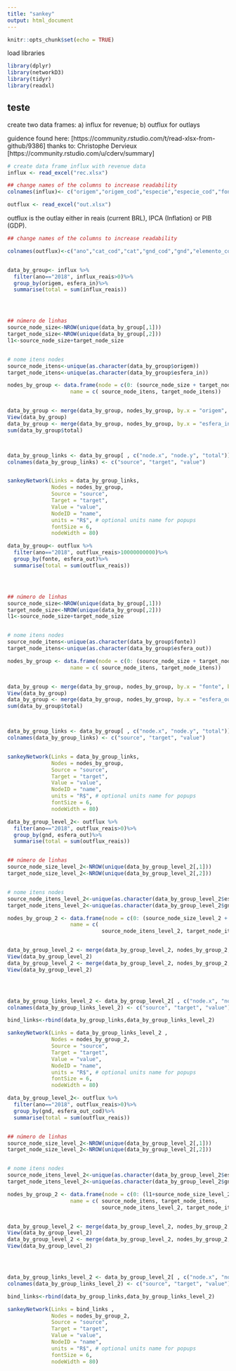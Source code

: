 ```yaml
---
title: "sankey"
output: html_document
---
```


```r
knitr::opts_chunk$set(echo = TRUE)
```


load libraries

```r
library(dplyr)
library(networkD3)
library(tidyr)
library(readxl)
```

## teste
create two data frames: a) influx for revenue; b) outflux for outlays

guidence found here: [https://community.rstudio.com/t/read-xlsx-from-github/9386]
thanks to: Christophe Dervieux [https://community.rstudio.com/u/cderv/summary]

```r

# create data frame influx with revenue data
influx <- read_excel("rec.xlsx")


```


```r
## change names of the columns to increase readability
colnames(influx)<- c("origem","origem_cod","especie","especie_cod","fonte","fonte_cod","ano","esfera_in_cod","esfera_in","influx_reais","influx_ipca","influx_pib")

```




```r
outflux <- read_excel("out.xlsx")

```
outflux is the outlay either in reais (current BRL), IPCA (Inflation) or PIB (GDP).


```r

## change names of the columns to increase readability

colnames(outflux)<-c("ano","cat_cod","cat","gnd_cod","gnd","elemento_cod","elemento","esfera_out_cod","esfera_out","fonte_cod","fonte","res_primario_cod","res_primario","outflux_reais","outflux_ipca", "outflux_pib")



```



```r

data_by_group<- influx %>%
  filter(ano=="2018", influx_reais>0)%>%
  group_by(origem, esfera_in)%>%
  summarise(total = sum(influx_reais))




## número de linhas
source_node_size<-NROW(unique(data_by_group[,1]))
target_node_size<-NROW(unique(data_by_group[,2]))
l1<-source_node_size+target_node_size


# nome itens nodes
source_node_itens<-unique(as.character(data_by_group$origem))
target_node_itens<-unique(as.character(data_by_group$esfera_in))

nodes_by_group <- data.frame(node = c(0: (source_node_size + target_node_size  - 1 )), 
                    name = c( source_node_itens, target_node_itens)) 


data_by_group <- merge(data_by_group, nodes_by_group, by.x = "origem", by.y = "name")
View(data_by_group)
data_by_group <- merge(data_by_group, nodes_by_group, by.x = "esfera_in", by.y = "name")
sum(data_by_group$total)



data_by_group_links <- data_by_group[ , c("node.x", "node.y", "total")]
colnames(data_by_group_links) <- c("source", "target", "value")


sankeyNetwork(Links = data_by_group_links, 
              Nodes = nodes_by_group, 
              Source = "source",
              Target = "target", 
              Value = "value", 
              NodeID = "name",
              units = "R$", # optional units name for popups
              fontSize = 6, 
              nodeWidth = 80)

```
```r

data_by_group<- outflux %>%
  filter(ano=="2018", outflux_reais>10000000000)%>%
  group_by(fonte, esfera_out)%>%
  summarise(total = sum(outflux_reais))




## número de linhas
source_node_size<-NROW(unique(data_by_group[,1]))
target_node_size<-NROW(unique(data_by_group[,2]))
l1<-source_node_size+target_node_size


# nome itens nodes
source_node_itens<-unique(as.character(data_by_group$fonte))
target_node_itens<-unique(as.character(data_by_group$esfera_out))

nodes_by_group <- data.frame(node = c(0: (source_node_size + target_node_size  - 1 )), 
                    name = c( source_node_itens, target_node_itens)) 


data_by_group <- merge(data_by_group, nodes_by_group, by.x = "fonte", by.y = "name")
View(data_by_group)
data_by_group <- merge(data_by_group, nodes_by_group, by.x = "esfera_out", by.y = "name")
sum(data_by_group$total)



data_by_group_links <- data_by_group[ , c("node.x", "node.y", "total")]
colnames(data_by_group_links) <- c("source", "target", "value")


sankeyNetwork(Links = data_by_group_links, 
              Nodes = nodes_by_group, 
              Source = "source",
              Target = "target", 
              Value = "value", 
              NodeID = "name",
              units = "R$", # optional units name for popups
              fontSize = 6, 
              nodeWidth = 80)

```


```r

data_by_group_level_2<- outflux %>%
  filter(ano=="2018", outflux_reais>0)%>%
  group_by(gnd, esfera_out)%>%
  summarise(total = sum(outflux_reais))


## número de linhas
source_node_size_level_2<-NROW(unique(data_by_group_level_2[,1]))
target_node_size_level_2<-NROW(unique(data_by_group_level_2[,2]))


# nome itens nodes
source_node_itens_level_2<-unique(as.character(data_by_group_level_2$esfera_out))
target_node_itens_level_2<-unique(as.character(data_by_group_level_2$gnd))

nodes_by_group_2 <- data.frame(node = c(0: (source_node_size_level_2 + target_node_size_level_2  - 1 )), 
                    name = c( 
                              source_node_itens_level_2, target_node_itens_level_2)) 


data_by_group_level_2 <- merge(data_by_group_level_2, nodes_by_group_2, by.x = "esfera_out", by.y = "name")
View(data_by_group_level_2)
data_by_group_level_2 <- merge(data_by_group_level_2, nodes_by_group_2, by.x = "gnd", by.y = "name")
View(data_by_group_level_2)




data_by_group_links_level_2 <- data_by_group_level_2[ , c("node.x", "node.y", "total")]
colnames(data_by_group_links_level_2) <- c("source", "target", "value")

bind_links<-rbind(data_by_group_links,data_by_group_links_level_2)

sankeyNetwork(Links = data_by_group_links_level_2 , 
              Nodes = nodes_by_group_2, 
              Source = "source",
              Target = "target", 
              Value = "value", 
              NodeID = "name",
              units = "R$", # optional units name for popups
              fontSize = 6, 
              nodeWidth = 80)

```
```r

data_by_group_level_2<- outflux %>%
  filter(ano=="2018", outflux_reais>0)%>%
  group_by(gnd, esfera_out_cod)%>%
  summarise(total = sum(outflux_reais))


## número de linhas
source_node_size_level_2<-NROW(unique(data_by_group_level_2[,1]))
target_node_size_level_2<-NROW(unique(data_by_group_level_2[,2]))


# nome itens nodes
source_node_itens_level_2<-unique(as.character(data_by_group_level_2$esfera_out_cod))
target_node_itens_level_2<-unique(as.character(data_by_group_level_2$gnd))

nodes_by_group_2 <- data.frame(node = c(0: (l1+source_node_size_level_2 + target_node_size_level_2  - 1 )), 
                    name = c( source_node_itens, target_node_itens,
                              source_node_itens_level_2, target_node_itens_level_2)) 


data_by_group_level_2 <- merge(data_by_group_level_2, nodes_by_group_2, by.x = "esfera_out_cod", by.y = "name")
View(data_by_group_level_2)
data_by_group_level_2 <- merge(data_by_group_level_2, nodes_by_group_2, by.x = "gnd", by.y = "name")
View(data_by_group_level_2)




data_by_group_links_level_2 <- data_by_group_level_2[ , c("node.x", "node.y", "total")]
colnames(data_by_group_links_level_2) <- c("source", "target", "value")

bind_links<-rbind(data_by_group_links,data_by_group_links_level_2)

sankeyNetwork(Links = bind_links , 
              Nodes = nodes_by_group_2, 
              Source = "source",
              Target = "target", 
              Value = "value", 
              NodeID = "name",
              units = "R$", # optional units name for popups
              fontSize = 6, 
              nodeWidth = 80)

```

